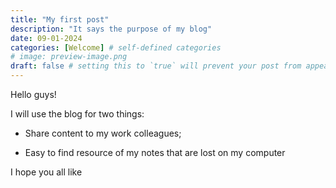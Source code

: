 ```yaml
---
title: "My first post"
description: "It says the purpose of my blog"
date: 09-01-2024
categories: [Welcome] # self-defined categories
# image: preview-image.png
draft: false # setting this to `true` will prevent your post from appearing on your listing page until you're ready!
---
```


Hello guys!

I will use the blog for two things:

+ Share content to my work colleagues;

+ Easy to find resource of my notes that are lost on my computer

I hope you all like
